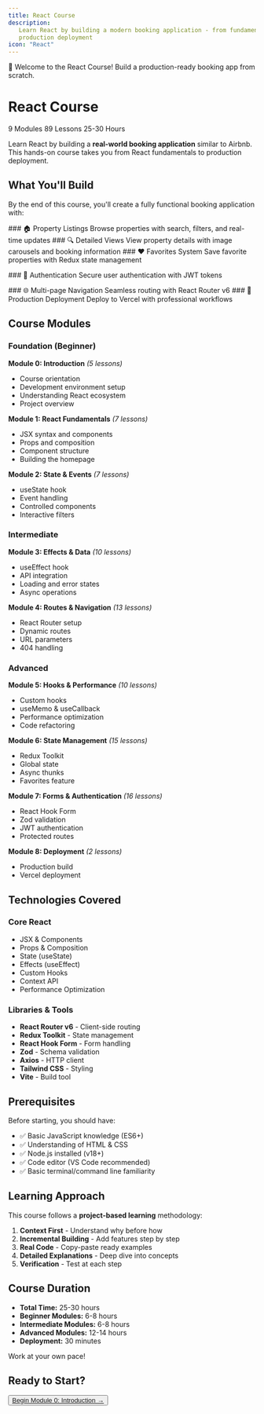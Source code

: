 ```yaml
---
title: React Course
description:
   Learn React by building a modern booking application - from fundamentals to
   production deployment
icon: "React"
---
```



<Banner variant='rainbow' id='react-course-banner'>
   🚀 Welcome to the React Course! Build a production-ready booking app from
   scratch.
</Banner>

# React Course

<div className='flex gap-2 mb-4'>
   <Badge variant='primary'>9 Modules</Badge>
   <Badge variant='success'>89 Lessons</Badge>
   <Badge variant='default'>25-30 Hours</Badge>
</div>

Learn React by building a **real-world booking application** similar to Airbnb.
This hands-on course takes you from React fundamentals to production deployment.

## What You'll Build

By the end of this course, you'll create a fully functional booking application
with:

<Steps>
   <Step>
      ### 🏠 Property Listings Browse properties with search, filters, and
      real-time updates
   </Step>

   <Step>
      ### 🔍 Detailed Views View property details with image carousels and
      booking information
   </Step>

   <Step>
      ### ❤️ Favorites System Save favorite properties with Redux state
      management
   </Step>

   <Step>### 🔐 Authentication Secure user authentication with JWT tokens</Step>

   <Step>
      ### 🌐 Multi-page Navigation Seamless routing with React Router v6
   </Step>

   <Step>
      ### 🚀 Production Deployment Deploy to Vercel with professional workflows
   </Step>
</Steps>

## Course Modules

### Foundation (Beginner)

**Module 0: Introduction** _(5 lessons)_

-  Course orientation
-  Development environment setup
-  Understanding React ecosystem
-  Project overview

**Module 1: React Fundamentals** _(7 lessons)_

-  JSX syntax and components
-  Props and composition
-  Component structure
-  Building the homepage

**Module 2: State & Events** _(7 lessons)_

-  useState hook
-  Event handling
-  Controlled components
-  Interactive filters

### Intermediate

**Module 3: Effects & Data** _(10 lessons)_

-  useEffect hook
-  API integration
-  Loading and error states
-  Async operations

**Module 4: Routes & Navigation** _(13 lessons)_

-  React Router setup
-  Dynamic routes
-  URL parameters
-  404 handling

### Advanced

**Module 5: Hooks & Performance** _(10 lessons)_

-  Custom hooks
-  useMemo & useCallback
-  Performance optimization
-  Code refactoring

**Module 6: State Management** _(15 lessons)_

-  Redux Toolkit
-  Global state
-  Async thunks
-  Favorites feature

**Module 7: Forms & Authentication** _(16 lessons)_

-  React Hook Form
-  Zod validation
-  JWT authentication
-  Protected routes

**Module 8: Deployment** _(2 lessons)_

-  Production build
-  Vercel deployment

## Technologies Covered

### Core React

-  JSX & Components
-  Props & Composition
-  State (useState)
-  Effects (useEffect)
-  Custom Hooks
-  Context API
-  Performance Optimization

### Libraries & Tools

-  **React Router v6** - Client-side routing
-  **Redux Toolkit** - State management
-  **React Hook Form** - Form handling
-  **Zod** - Schema validation
-  **Axios** - HTTP client
-  **Tailwind CSS** - Styling
-  **Vite** - Build tool

## Prerequisites

Before starting, you should have:

-  ✅ Basic JavaScript knowledge (ES6+)
-  ✅ Understanding of HTML & CSS
-  ✅ Node.js installed (v18+)
-  ✅ Code editor (VS Code recommended)
-  ✅ Basic terminal/command line familiarity

## Learning Approach

This course follows a **project-based learning** methodology:

1. **Context First** - Understand why before how
2. **Incremental Building** - Add features step by step
3. **Real Code** - Copy-paste ready examples
4. **Detailed Explanations** - Deep dive into concepts
5. **Verification** - Test at each step

## Course Duration

-  **Total Time:** 25-30 hours
-  **Beginner Modules:** 6-8 hours
-  **Intermediate Modules:** 6-8 hours
-  **Advanced Modules:** 12-14 hours
-  **Deployment:** 30 minutes

Work at your own pace!

## Ready to Start?

<div className='mt-6'>
   <Button size='lg' asChild>
      <a href='/docs/react/m0'>Begin Module 0: Introduction →</a>
   </Button>
</div>
